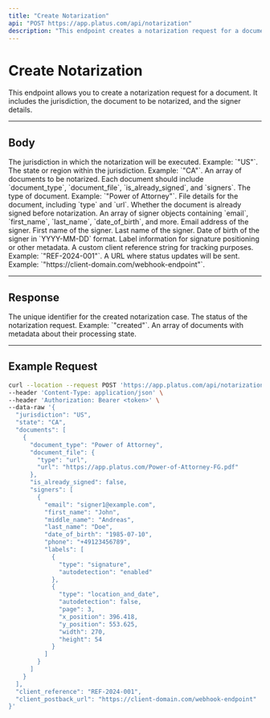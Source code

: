 ```yaml
---
title: "Create Notarization"
api: "POST https://app.platus.com/api/notarization"
description: "This endpoint creates a notarization request for a document."
---
```


# Create Notarization

This endpoint allows you to create a notarization request for a document. It includes the jurisdiction, the document to be notarized, and the signer details.

---

## Body

<ParamField name="jurisdiction" type="string" required>
The jurisdiction in which the notarization will be executed. Example: `"US"`.
</ParamField>

<ParamField name="state" type="string" required>
The state or region within the jurisdiction. Example: `"CA"`.
</ParamField>

<ParamField name="documents" type="array" required>
An array of documents to be notarized. Each document should include `document_type`, `document_file`, `is_already_signed`, and `signers`.
</ParamField>

<Expandable title="Document Object">
  <ParamField name="document_type" type="string" required>
  The type of document. Example: `"Power of Attorney"`.
  </ParamField>
  <ParamField name="document_file" type="object" required>
  File details for the document, including `type` and `url`.
  </ParamField>
  <ParamField name="is_already_signed" type="boolean">
  Whether the document is already signed before notarization.
  </ParamField>
  <ParamField name="signers" type="array" required>
  An array of signer objects containing `email`, `first_name`, `last_name`, `date_of_birth`, and more.
  </ParamField>

  <Expandable title="Signer Object">
    <ParamField name="email" type="string" required>
    Email address of the signer.
    </ParamField>
    <ParamField name="first_name" type="string" required>
    First name of the signer.
    </ParamField>
    <ParamField name="last_name" type="string" required>
    Last name of the signer.
    </ParamField>
    <ParamField name="date_of_birth" type="string">
    Date of birth of the signer in `YYYY-MM-DD` format.
    </ParamField>
    <ParamField name="labels" type="array">
    Label information for signature positioning or other metadata.
    </ParamField>
  </Expandable>
</Expandable>

<ParamField name="client_reference" type="string">
A custom client reference string for tracking purposes. Example: `"REF-2024-001"`.
</ParamField>

<ParamField name="client_postback_url" type="string">
A URL where status updates will be sent. Example: `"https://client-domain.com/webhook-endpoint"`.
</ParamField>

---

## Response

<ResponseField name="case_id" type="string">
The unique identifier for the created notarization case.
</ResponseField>

<ResponseField name="status" type="string">
The status of the notarization request. Example: `"created"`.
</ResponseField>

<ResponseField name="documents" type="array">
An array of documents with metadata about their processing state.
</ResponseField>

---

## Example Request

<RequestExample>

```bash
curl --location --request POST 'https://app.platus.com/api/notarization' \
--header 'Content-Type: application/json' \
--header 'Authorization: Bearer <token>' \
--data-raw '{
  "jurisdiction": "US",
  "state": "CA",
  "documents": [
    {
      "document_type": "Power of Attorney",
      "document_file": {
        "type": "url",
        "url": "https://app.platus.com/Power-of-Attorney-FG.pdf"
      },
      "is_already_signed": false,
      "signers": [
        {
          "email": "signer1@example.com",
          "first_name": "John",
          "middle_name": "Andreas",
          "last_name": "Doe",
          "date_of_birth": "1985-07-10",
          "phone": "+49123456789",
          "labels": [
            {
              "type": "signature",
              "autodetection": "enabled"
            },
            {
              "type": "location_and_date",
              "autodetection": false,
              "page": 3,
              "x_position": 396.418,
              "y_position": 553.625,
              "width": 270,
              "height": 54
            }
          ]
        }
      ]
    }
  ],
  "client_reference": "REF-2024-001",
  "client_postback_url": "https://client-domain.com/webhook-endpoint"
}'
```